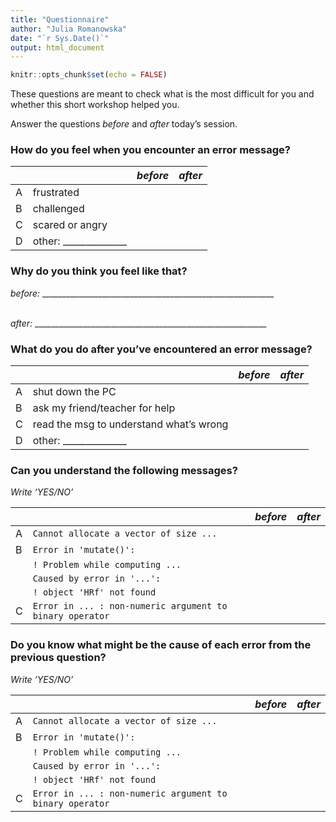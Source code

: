 ```yaml
---
title: "Questionnaire"
author: "Julia Romanowska"
date: "`r Sys.Date()`"
output: html_document
---
```


```r
knitr::opts_chunk$set(echo = FALSE)
```

These questions are meant to check what is the most difficult for you and
whether this short workshop helped you.

Answer the questions _before_ and _after_ today's session.

### How do you feel when you encounter an error message?

|    |            | _before_ | _after_ 
|----|------------|----------|---------
| A  | frustrated |          |
| B  | challenged |          |
| C  | scared or angry |     |
| D  | other: ______________ | | 

### Why do you think you feel like that?

_before:_ __________________________________________________________

<br>
_after:_ __________________________________________________________

### What do you do after you've encountered an error message?

|    |            | _before_ | _after_ 
|----|------------|----------|---------
| A  | shut down the PC |          |
| B  | ask my friend/teacher for help |          |
| C  | read the msg to understand what's wrong |     |
| D  | other: ______________ | | 

### Can you understand the following messages?

_Write 'YES/NO'_

|    |            | _before_ | _after_ 
|----|------------|----------|---------
| A  | `Cannot allocate a vector of size ...` |          |
| B  | `Error in 'mutate()':`  |  | 
|    | `! Problem while computing ...` | | 
|    | `Caused by error in '...':` | | 
|    | `! object 'HRf' not found` |          |
| C  | `Error in ... : non-numeric argument to binary operator` |     |

### Do you know what might be the cause of each error from the previous question?

_Write 'YES/NO'_

|    |            | _before_ | _after_ 
|----|------------|----------|---------
| A  | `Cannot allocate a vector of size ...` |          |
| B  | `Error in 'mutate()':`  |  | 
|    | `! Problem while computing ...` | | 
|    | `Caused by error in '...':` | | 
|    | `! object 'HRf' not found` |          |
| C  | `Error in ... : non-numeric argument to binary operator` |     |
